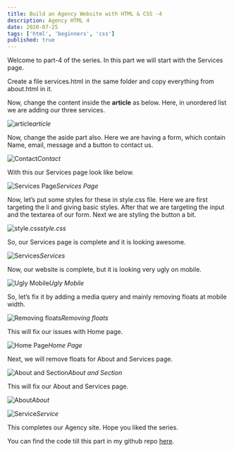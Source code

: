```yaml
---
title: Build an Agency Website with HTML & CSS -4
description: Agency HTML 4
date: 2020-07-25
tags: ['html', 'beginners', 'css']
published: true
---
```


Welcome to part-4 of the series. In this part we will start with the Services page.

Create a file services.html in the same folder and copy everything from about.html in it.

Now, change the content inside the **article** as below. Here, in unordered list we are adding our three services.

![article](https://ik.imagekit.io/thewebdev/Agency-HTML/4/1_jYF91PlzRt.png)*article*

Now, change the aside part also. Here we are having a form, which contain Name, email, message and a button to contact us.

![Contact](https://ik.imagekit.io/thewebdev/Agency-HTML/4/2_cllie8jSty.png)*Contact*

With this our Services page look like below.

![Services Page](https://ik.imagekit.io/thewebdev/Agency-HTML/4/3_KHeZP1ZfaJ.png)*Services Page*

Now, let’s put some styles for these in style.css file. Here we are first targeting the li and giving basic styles. After that we are targeting the input and the textarea of our form. Next we are styling the button a bit.

![style.css](https://ik.imagekit.io/thewebdev/Agency-HTML/4/4_y-4ME-DYX.png)*style.css*

So, our Services page is complete and it is looking awesome.

![Services](https://ik.imagekit.io/thewebdev/Agency-HTML/4/5_XRA_BWCsY-.png)*Services*

Now, our website is complete, but it is looking very ugly on mobile.

<div className={styles.image__small}>

![Ugly Mobile](https://ik.imagekit.io/thewebdev/Agency-HTML/4/6_edLs813Cg.png)*Ugly Mobile*

</div>

So, let’s fix it by adding a media query and mainly removing floats at mobile width.

![Removing floats](https://ik.imagekit.io/thewebdev/Agency-HTML/4/7_UfJgcFkQnz.png)*Removing floats*

This will fix our issues with Home page.

<div className={styles.image__small}>

![Home Page](https://ik.imagekit.io/thewebdev/Agency-HTML/4/8_gY5PEObNRD.png)*Home Page*

</div>

Next, we will remove floats for About and Services page.

![About and Section](https://ik.imagekit.io/thewebdev/Agency-HTML/4/9_KtMtrp3Gq6.png)*About and Section*

This will fix our About and Services page.

<div className={styles.image__small}>

![About](https://ik.imagekit.io/thewebdev/Agency-HTML/4/10_XJra3GKcuX.png)*About*

</div>

<div className={styles.image__small}>

![Service](https://ik.imagekit.io/thewebdev/Agency-HTML/4/11_Co99NatX8.png)*Service*

</div>

This completes our Agency site. Hope you liked the series.

You can find the code till this part in my github repo [here](https://github.com/nabendu82/Agency-Html).
